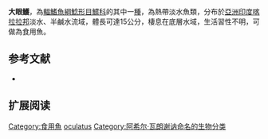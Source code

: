 {{Speciesbox
| name = 大眼鱯
| image = 
| image_width = 250px
| image_caption = 
| status = LC
| status_system = IUCN3.1
| genus = Mystus
| species = oculatus
| authority = [[Achille_Valenciennes|Valenciennes]], 1840
| synonyms = *''Bagrus oculatus'',Valenciennes, 1840
*''Macrones oculatus'',Bleeker, 1846
}}
'''大眼鱯'''，為[[輻鰭魚綱|輻鰭魚綱]][[鯰形目|鯰形目]][[鱨科|鱨科]]的其中一[[種|種]]，為熱帶淡水魚類，分布於[[亞洲|亞洲]][[印度|印度]][[喀拉拉邦|喀拉拉邦]]淡水、半鹹水流域，體長可達15公分，棲息在底層水域，生活習性不明，可做為食用魚。

==参考文献==
*{{FishBase_species|genus=Mystus|species=oculatus|year=2015|month=4}}

== 扩展阅读 ==
{{refbegin}}
{{wikispecies-inline|Mystus oculatus|大眼鱯}}
{{refend}}
{{Taxonbar|from=Q3761454}}

[[Category:食用魚|Category:食用魚]]
[[Category:鱯屬|oculatus]]
[[Category:阿希尔·瓦朗谢讷命名的生物分类|Category:阿希尔·瓦朗谢讷命名的生物分类]]